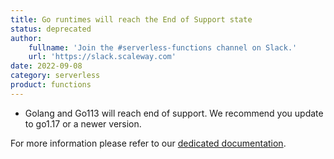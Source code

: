 ```yaml
---
title: Go runtimes will reach the End of Support state  
status: deprecated
author:
    fullname: 'Join the #serverless-functions channel on Slack.'
    url: 'https://slack.scaleway.com'
date: 2022-09-08
category: serverless
product: functions
---
```


- Golang and Go113 will reach end of support. We recommend you update to go1.17 or a newer version.

For more information please refer to our [dedicated documentation](/serverless/functions/reference-content/functions-lifecycle/).